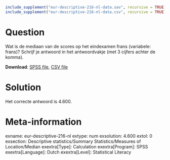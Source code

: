 ```{r, echo = FALSE, results = "hide"}
include_supplement("eur-descriptive-216-nl-data.sav", recursive = TRUE)
include_supplement("eur-descriptive-216-nl-data.csv", recursive = TRUE)
```

Question
========
Wat is de mediaan van de scores op het eindexamen frans (variabele: frans)? Schrijf je antwoord in het antwoordvakje (met 3 cijfers achter de komma).

**Download**: [SPSS file](eur-descriptive-216-nl-data.sav), [CSV file](eur-descriptive-216-nl-data.csv)


Solution
========
Het correcte antwoord is 4.600.


Meta-information
================
exname: eur-descriptive-216-nl
extype: num
exsolution: 4.600
extol: 0
exsection: Descriptive statistics/Summary Statistics/Measures of Location/Median
exextra[Type]: Calculation
exextra[Program]: SPSS
exextra[Language]: Dutch
exextra[Level]: Statistical Literacy